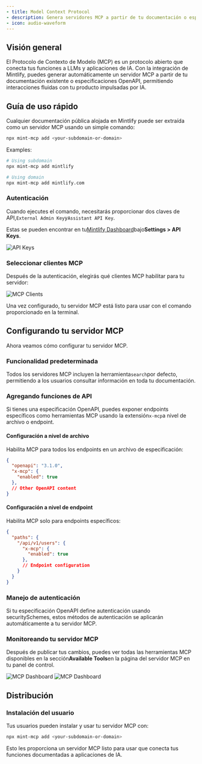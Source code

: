 ```yaml
---
- title: Model Context Protocol
- description: Genera servidores MCP a partir de tu documentación o especificaciones OpenAPI
- icon: audio-waveform
---
```


## Visión general

El Protocolo de Contexto de Modelo (MCP) es un protocolo abierto que conecta tus funciones a LLMs y aplicaciones de IA. Con la integración de Mintlify, puedes generar automáticamente un servidor MCP a partir de tu documentación existente o especificaciones OpenAPI, permitiendo interacciones fluidas con tu producto impulsadas por IA.

## Guía de uso rápido

Cualquier documentación pública alojada en Mintlify puede ser extraída como un servidor MCP usando un simple comando:

```bash
npx mint-mcp add <your-subdomain-or-domain>
```

Examples:

```bash
# Using subdomain
npx mint-mcp add mintlify

# Using domain
npx mint-mcp add mintlify.com
```

### Autenticación

Cuando ejecutes el comando, necesitarás proporcionar dos claves de API,`External Admin Key`y`Assistant API Key`.

Estas se pueden encontrar en tu[Mintlify Dashboard](https://dashboard.mintlify.com/settings/organization/api-keys)bajo**Settings > API Keys**.

<Frame>
  <img src="/images/mcp/mcp-terminal.png" alt="API Keys" />
</Frame>

### Seleccionar clientes MCP

Después de la autenticación, elegirás qué clientes MCP habilitar para tu servidor:

<Frame>
  <img src="/images/mcp/mcp-terminal-completed.png" alt="MCP Clients" />
</Frame>

Una vez configurado, tu servidor MCP está listo para usar con el comando proporcionado en la terminal.

## Configurando tu servidor MCP

Ahora veamos cómo configurar tu servidor MCP.

### Funcionalidad predeterminada

Todos los servidores MCP incluyen la herramienta`search`por defecto, permitiendo a los usuarios consultar información en toda tu documentación.

### Agregando funciones de API

Si tienes una especificación OpenAPI, puedes exponer endpoints específicos como herramientas MCP usando la extensión`x-mcp`a nivel de archivo o endpoint.

#### Configuración a nivel de archivo

Habilita MCP para todos los endpoints en un archivo de especificación:

```json
{
  "openapi": "3.1.0",
  "x-mcp": {
    "enabled": true
  },
  // Other OpenAPI content
}
```

#### Configuración a nivel de endpoint

Habilita MCP solo para endpoints específicos:

```json
{
  "paths": {
    "/api/v1/users": {
      "x-mcp": {
        "enabled": true
      },
      // Endpoint configuration
    }
  }
}
```

### Manejo de autenticación

Si tu especificación OpenAPI define autenticación usando securitySchemes, estos métodos de autenticación se aplicarán automáticamente a tu servidor MCP.

### Monitoreando tu servidor MCP

Después de publicar tus cambios, puedes ver todas las herramientas MCP disponibles en la sección**Available Tools**en la página del servidor MCP en tu panel de control.

<Frame>
  <img src="/images/mcp/mcp-server-page-light.png" alt="MCP Dashboard" class="block dark:hidden" />

  <img src="/images/mcp/mcp-server-page-dark.png" alt="MCP Dashboard" class="hidden dark:block" />
</Frame>

## Distribución

### Instalación del usuario

Tus usuarios pueden instalar y usar tu servidor MCP con:

```bash
npx mint-mcp add <your-subdomain-or-domain>
```

Esto les proporciona un servidor MCP listo para usar que conecta tus funciones documentadas a aplicaciones de IA.
